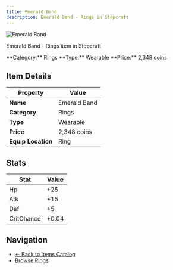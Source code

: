 ```yaml
---
title: Emerald Band
description: Emerald Band - Rings in Stepcraft
---
```


<div className="flex items-start gap-6 mb-8">
  <div className="flex-shrink-0">
    <img src="/assets/resources/trinketry/rings/emerald_band.png" alt="Emerald Band" className="w-24 h-24 border rounded-lg" />
  </div>
  <div className="flex-1">
    <div className="space-y-2">
      <p className="text-lg text-muted-foreground">Emerald Band - Rings item in Stepcraft</p>
      <div className="flex flex-wrap gap-4 text-sm">
        <span className="px-2 py-1 bg-blue-100 dark:bg-blue-900 rounded-md">
          **Category:** Rings
        </span>
        <span className="px-2 py-1 bg-green-100 dark:bg-green-900 rounded-md">
          **Type:** Wearable
        </span>
        <span className="px-2 py-1 bg-yellow-100 dark:bg-yellow-900 rounded-md">
          **Price:** 2,348 coins
        </span>
      </div>
    </div>
  </div>
</div>

## Item Details

| Property | Value |
|----------|-------|
| **Name** | Emerald Band |
| **Category** | Rings |
| **Type** | Wearable |
| **Price** | 2,348 coins |
| **Equip Location** | Ring |



## Stats

| Stat | Value |
|------|-------|
| Hp | +25 |
| Atk | +15 |
| Def | +5 |
| CritChance | +0.04 |


## Navigation

- [← Back to Items Catalog](/docs/items)
- [Browse Rings](/docs/items#rings)
